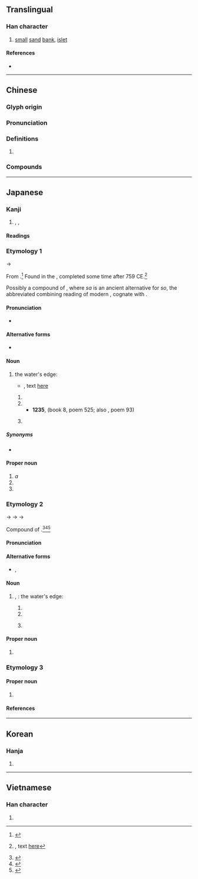 {{character info/new}}
{{character info/new|0xfa46}}
==Translingual==

===Han character===
{{Han char|rn=85|rad=水|as=08|sn=11|four=34160|canj=EJKA|ids=⿰氵者}}

# [[small]] [[sand]] [[bank]], [[islet]]

====References====
* {{Han ref|kx=0633.410|dkj=17758|dj=1040.010|hdz=31640.040|uh=6E1A|ud=28186|bh=B25A|bd=45658}}

----

==Chinese==
{{zh-forms}}

===Glyph origin===
{{Han etym}}

===Pronunciation===
{{zh-pron
|m=zhǔ
|c=zyu2
|mn=chú
|mc=y
|oc=
|cat=n
}}

===Definitions===
{{zh-hanzi}}

# {{rfdef|zh}}

===Compounds===
{{zh-der|渚宮|煙渚|江渚|洲渚}}

----

==Japanese==

===Kanji===
{{ja-kanji|grade=n|rs=水08}}

# {{l|en|strand}}, {{l|en|beach}}, {{l|en|shore}}

====Readings====
{{ja-readings
|goon=しょ<しよ
|kanon=しょ<しよ
|kun=なぎさ-, みぎわ-<みぎは-
|nanori=すか, なぎ, まりん
}}

===Etymology 1===
{{ja-kanjitab|なぎさ|yomi=k}}
{{IPAchar|/naɡi<sub>1</sub>sa/}} → {{IPAchar|/naɡisa/}}

From {{inh|ja|ojp|sort=なぎさ|-}}.<ref name="KDJ">{{R:Kokugo Dai Jiten}}</ref> Found in the ''{{w|Man'yōshú}}'', completed some time after 759 CE.<ref name="MYS">{{RQ:Manyoshu|15|3706}}, text [http://jti.lib.virginia.edu/japanese/manyoshu/Man15Yo.html#3706 here]</ref>

Possibly a compound of {{compound|lang=ja|sort=なぎさ|凪ぎ|tr1=nagi|t1=calming, dying down|pos1=the {{m|ja|連用形|tr=ren'yōkei||continuative or stem form}} of verb {{m|ja|凪ぐ|tr=nagu||to calm down, to die down|pos=as of waves or wind}}, cognate with {{m|ja|和やか|tr=nagoyaka||calm, quiet}}|磯|tr2=sa|t2=rocky shore, pebble beach}}, where ''sa'' is an ancient alternative for ''so'', the abbreviated combining reading of modern {{m|ja|磯|tr=iso}}, cognate with {{m|ja|石|tr=ishi||rock, stone}}.

====Pronunciation====
* {{ja-pron|y=k|なぎさ|acc=0|acc_ref=DJR}}

====Alternative forms====
* {{ja-l|汀}}

====Noun====
{{ja-noun|なぎさ}}

# the water's edge:
#* {{RQ:Manyoshu|3|378}}, text [http://jti.lib.virginia.edu/japanese/manyoshu/Man3Yos.html#378 here]
#*: {{ja-usex|m=昔者%之 舊堤%者 年%深 池%之'''瀲'''尓 水%草%生%家里|m_kana=いにしへ%の ふるきつつみ%は とし%ふかみ いけ%の'''なぎさ'''に み%くさ%おひに%けり|[[古|いにしへ]] の [[古く|古き]] [[堤]] は [[年]] [[深む|深み]] [[池]] の '''渚''' に [[水%草]] [[生う|生ひ]] に [[けり]]|いにしへ の ふるき つつみ は とし ふかみ いけ の '''なぎさ''' に み%くさ おひ に けり|rom=inishie no furuki tsutsumi wa toshi fukami ike no '''nagisa''' ni mikusa oi ni keri|The old embankment, relic of a vanished past: the deepening years along the '''margin''' of the pond lie buried in the tangled reeds.<ref>{{cite-book|1998|Edwin A. Cranston|The Gem-Glistening Cup|edition=illustrated|publisher=Stanford University Press|isbn=0804731578|page=306}}</ref>|sort=なきさ}}
## {{l|en|beach}}
## {{l|en|shore}}
##* '''1235''', ''{{w|Shinchokusen Wakashū}}'' (book 8, poem 525; also ''{{w|Ogura Hyakunin Isshu|Hyakunin Isshu}}'', poem 93)
##*: {{ja-usex|[[世の中]]は[[常|つね]]に[[もがも]]な'''渚'''[[漕ぐ|こぐ]][[海人|あま]]の[[小%舟]]の[[綱%手]][[悲しい|かなし]]も|よ-の-なか は つね に もがも な '''なぎさ''' こぐ あま の を%ぶね の つな%で かなし も|rom=Yo-no-naka wa tsune ni mogamo na '''nagisa''' kogu ama no obune no tsunade kanashi mo|May the world be ever like this: a fisherman's skiff rowed along the '''shore''', pulled with a rope, is truly sad.<ref>{{cite-book|2013|Matsuo Bashō|author2=Hiroaki Sato|Bashō's Narrow Road: Spring and Autumn Passages|series=Rock Spring Collection of Japanese Literature|publisher=Stone Bridge Press, Inc.|isbn=1-6117-2527-5}}</ref>|sort=なきさ}}
## {{l|en|bank}} {{qualifier|as of a river or stream}}

=====Synonyms=====
* {{ja-r|浜%辺|はま%べ}}

====Proper noun====
{{ja-pos|proper|なぎさ}}

# ''a {{l|en|place name}}''
# {{surname|lang=ja|A=a|sort=なぎさ}}
# {{given name|unisex|lang=ja|A=a|sort=なぎさ}}

===Etymology 2===
{{ja-kanjitab|みぎわ|yomi=kun}}
{{IPAchar|/mi<sub>1</sub> ki<sub>1</sub>pa/}} → {{IPAchar|/miɡipa/}} → {{IPAchar|/miɡifa/}} → {{IPAchar|/miɡiwa/}}

Compound of {{compound|lang=ja|sort=みぎわ|水|tr1=mi|t1=water|pos1=combining form|際|tr2=kiwa|t2=edge, boundary}}.<ref name="KDJ">{{R:Kokugo Dai Jiten}}</ref><ref name="DJR">{{R:Daijirin}}</ref><ref name="DJS">{{R:Daijisen}}</ref> {{rendaku2|sort=みぎわ|kiwa|giwa}}

====Pronunciation====
{{ja-pron|y=k|みぎわ|acc=0|acc_ref=DJR}}

====Alternative forms====
* {{ja-l|汀}}, {{ja-l|水際}}

====Noun====
{{ja-noun|みぎわ|hhira=みぎは}}

# {{alternative form of|lang=ja|汀}}, {{m|ja|水際}}: the water's edge:
## {{l|en|beach}}
## {{l|en|shore}}
## {{l|en|bank}} {{qualifier|as of a river or stream}}

====Proper noun====
{{ja-pos|proper|みぎわ|hhira=みぎは}}

# {{given name|female|lang=ja|A=a|sort=みぎわ}}

===Etymology 3===
{{ja-kanjitab|まりん|yomi=irr}}
{{rfe|ja|From a foreign borrowing?}}

====Proper noun====
{{ja-pos|proper|まりん}}

# {{given name|female|lang=ja|A=a|sort=まりん}}

====References====
<references/>
{{ja-kref
|ku=2977
|shift=8f8d
|jis=3D6D
|euc=BDED
|freq=2226
|nelson=2617
|newnelson=3164
|halpern=525
|kld=386
|heisig=1263
|tuttle=3a9.1
}}

----

==Korean==

===Hanja===
{{ko-hanja|hangeul=저|eumhun=|rv=jeo|mr=chŏ|y=ce}}

# {{defn|lang=ko|sort=水08}}

----

==Vietnamese==

===Han character===
{{vi-readings|rs=水08|hanviet=chã}}

# {{defn|lang=vi|sort=水08}}